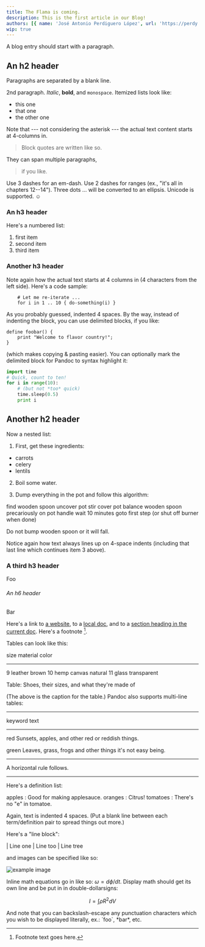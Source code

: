 ```yaml
---
title: The Flama is coming.
description: This is the first article in our Blog!
authors: [{ name: 'José Antonio Perdiguero López', url: 'https://perdy.io' }]
wip: true
---
```


A blog entry should start with a paragraph.

## An h2 header

Paragraphs are separated by a blank line.

2nd paragraph. _Italic_, **bold**, and `monospace`. Itemized lists
look like:

- this one
- that one
- the other one

Note that --- not considering the asterisk --- the actual text
content starts at 4-columns in.

> Block quotes are
> written like so.

They can span multiple paragraphs,

> if you like.

Use 3 dashes for an em-dash. Use 2 dashes for ranges (ex., "it's all
in chapters 12--14"). Three dots ... will be converted to an ellipsis.
Unicode is supported. ☺

### An h3 header

Here's a numbered list:

1.  first item
2.  second item
3.  third item

### Another h3 header

Note again how the actual text starts at 4 columns in (4 characters
from the left side). Here's a code sample:

```
    # Let me re-iterate ...
    for i in 1 .. 10 { do-something(i) }
```

As you probably guessed, indented 4 spaces. By the way, instead of
indenting the block, you can use delimited blocks, if you like:

```
define foobar() {
    print "Welcome to flavor country!";
}
```

(which makes copying & pasting easier). You can optionally mark the
delimited block for Pandoc to syntax highlight it:

```python
import time
# Quick, count to ten!
for i in range(10):
    # (but not *too* quick)
    time.sleep(0.5)
    print i
```

## Another h2 header

Now a nested list:

1.  First, get these ingredients:

- carrots
- celery
- lentils

2.  Boil some water.

3.  Dump everything in the pot and follow
    this algorithm:

find wooden spoon
uncover pot
stir
cover pot
balance wooden spoon precariously on pot handle
wait 10 minutes
goto first step (or shut off burner when done)

Do not bump wooden spoon or it will fall.

Notice again how text always lines up on 4-space indents (including
that last line which continues item 3 above).

### A third h3 header

Foo

###### An h6 header

Bar

Here's a link to [a website](http://foo.bar), to a [local
doc](local-doc.html), and to a [section heading in the current
doc](#an-h2-header). Here's a footnote [^1].

[^1]: Footnote text goes here.

Tables can look like this:

size material color

---

9 leather brown
10 hemp canvas natural
11 glass transparent

Table: Shoes, their sizes, and what they're made of

(The above is the caption for the table.) Pandoc also supports
multi-line tables:

---

keyword text

---

red Sunsets, apples, and
other red or reddish
things.

green Leaves, grass, frogs
and other things it's
not easy being.

---

A horizontal rule follows.

---

Here's a definition list:

apples
: Good for making applesauce.
oranges
: Citrus!
tomatoes
: There's no "e" in tomatoe.

Again, text is indented 4 spaces. (Put a blank line between each
term/definition pair to spread things out more.)

Here's a "line block":

| Line one
| Line too
| Line tree

and images can be specified like so:

![example image](example-image.jpg 'An exemplary image')

Inline math equations go in like so: $\omega = d\phi / dt$. Display
math should get its own line and be put in in double-dollarsigns:

$$I = \int \rho R^{2} dV$$

And note that you can backslash-escape any punctuation characters
which you wish to be displayed literally, ex.: \`foo\`, \*bar\*, etc.
